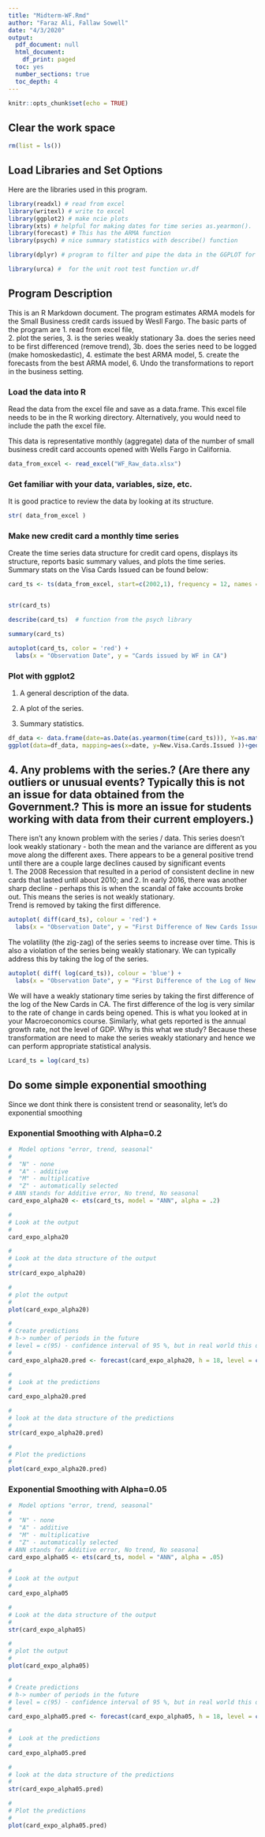 ---
title: "Midterm-WF.Rmd"
author: "Faraz Ali, Fallaw Sowell"
date: "4/3/2020"
output: 
  pdf_document: null
  html_document:
    df_print: paged
  toc: yes
  number_sections: true
  toc_depth: 4
---

```{r setup, include=FALSE}
knitr::opts_chunk$set(echo = TRUE)
```

\tableofcontents 
\newpage

## Clear the work space 

```{r cleanup}
rm(list = ls())
```

## Load Libraries and Set Options

Here are the libraries used in this program. 


```{r packages}
library(readxl) # read from excel
library(writexl) # write to excel
library(ggplot2) # make ncie plots 
library(xts) # helpful for making dates for time series as.yearmon(). 
library(forecast) # This has the ARMA function 
library(psych) # nice summary statistics with describe() function

library(dplyr) # program to filter and pipe the data in the GGPLOT for the forecasts

library(urca) #  for the unit root test function ur.df
```

## Program Description 

This is an R Markdown document.  The program estimates ARMA models for the Small Business credit cards issued by Wesll Fargo.
The basic parts of the program are 
1.  read from excel file,  
2.  plot the series, 
3.  is the series weakly stationary
  3a.  does the series need to be first differenced (remove trend),
  3b.  does the series need to be logged (make homoskedastic), 
4.  estimate the best ARMA model, 
5.  create the forecasts from the best ARMA model, 
6.  Undo the transformations to report in the business setting. 

### Load the data into R

Read the data from the excel file and save as a data.frame.   This excel file needs to be in the R working directory.   Alternatively, you would need to include the path the excel file.  

This data is representative monthly (aggregate) data of the number of small business credit card accounts opened with Wells Fargo in California.

```{r Read the data, echo=TRUE }

data_from_excel <- read_excel("WF_Raw_data.xlsx") 


```


###  Get familiar with your data, variables, size, etc. 

It is good practice to review the data by looking at its structure.  

```{r Look_at_the_structure_of_the_data.frame}

str( data_from_excel )

```


### Make new credit card a monthly time series 

Create the time series data structure for credit card opens, displays its structure, reports basic summary values, and plots the time series.  Summary stats on the Visa Cards Issued can be found below:

``` {r make_timeseries,_summarize,_and_plot}

card_ts <- ts(data_from_excel, start=c(2002,1), frequency = 12, names =c("New Visa Cards Issued") )


str(card_ts)

describe(card_ts)  # function from the psych library 

summary(card_ts)

autoplot(card_ts, color = 'red') +
  labs(x = "Observation Date", y = "Cards issued by WF in CA")
```


###  Plot with ggplot2

1. A general description of the data.

2. A plot of the series.
3. Summary statistics.


```{r  ggplot_data}
df_data <- data.frame(date=as.Date(as.yearmon(time(card_ts))), Y=as.matrix(card_ts))
ggplot(data=df_data, mapping=aes(x=date, y=New.Visa.Cards.Issued ))+geom_point()+geom_line(color='red')

```

## 4. Any problems with the series.? (Are there any outliers or unusual events? Typically this is not an issue for data obtained from the Government.? This is more an issue for students working with data from their current employers.)

  There isn't any known problem with the series / data. This series doesn't look weakly stationary - both the mean and the variance are different as you move along the different axes. There appears to be a general positive trend  until there are a couple large declines caused by significant events <br> 
  1. The 2008 Recession that resulted in a period of consistent decline in new cards that lasted until about 2010; and
  2. In early 2016, there was another sharp decline - perhaps this is when the scandal of fake accounts broke out. 
  This means the series is not weakly stationary.   
  Trend is removed by taking the first difference.  
  
``` {r plot_the_first_difference}

autoplot( diff(card_ts), colour = 'red') +
  labs(x = "Observation Date", y = "First Difference of New Cards Issued in CA")

```

  The volatility (the zig-zag) of the series seems to increase over time.  This is also a violation of the series being weakly stationary.  We can typically address this by taking the log of the series.  
  
``` {r plot_the_first_difference_of_the_log }

autoplot( diff( log(card_ts)), colour = 'blue') +
  labs(x = "Observation Date", y = "First Difference of the Log of New Cards in CA")

```
  
We will have a weakly stationary time series by taking the first difference of the log of the New Cards in CA.  The first difference of the log is very similar to the rate of change in cards being opened. This is what you looked at in your Macroeconomics course.   Similarly, what gets reported is the annual growth rate, not the level of GDP.  Why is this what we study?  Because these transformation are need to make the series weakly stationary and hence we can perform appropriate statistical analysis.   

``` {r transform_to_weak_stationarity}

Lcard_ts = log(card_ts)

```
  
## Do some simple exponential smoothing
Since we dont think there is consistent trend or seasonality, let's do exponential smoothing

### Exponential Smoothing with Alpha=0.2
```{r exponential_smoothing}

#  Model options "error, trend, seasonal"  
#
#  "N" - none
#  "A" - additive
#  "M" - multiplicative
#  "Z" - automatically selected
# ANN stands for Additive error, No trend, No seasonal 
card_expo_alpha20 <- ets(card_ts, model = "ANN", alpha = .2) 

#
# Look at the output
#
card_expo_alpha20

#
# Look at the data structure of the output
#
str(card_expo_alpha20)

#
# plot the output
#
plot(card_expo_alpha20)

#
# Create predictions
# h-> number of periods in the future
# level = c(95) - confidence interval of 95 %, but in real world this doesn't hold true
#
card_expo_alpha20.pred <- forecast(card_expo_alpha20, h = 18, level = c(95))

#
#  Look at the predictions
#
card_expo_alpha20.pred

#
# look at the data structure of the predictions
#
str(card_expo_alpha20.pred)

#
# Plot the predictions
#
plot(card_expo_alpha20.pred)

```

### Exponential Smoothing with Alpha=0.05
```{r exponential_smoothing_0.05}

#  Model options "error, trend, seasonal"  
#
#  "N" - none
#  "A" - additive
#  "M" - multiplicative
#  "Z" - automatically selected
# ANN stands for Additive error, No trend, No seasonal 
card_expo_alpha05 <- ets(card_ts, model = "ANN", alpha = .05) 

#
# Look at the output
#
card_expo_alpha05

#
# Look at the data structure of the output
#
str(card_expo_alpha05)

#
# plot the output
#
plot(card_expo_alpha05)

#
# Create predictions
# h-> number of periods in the future
# level = c(95) - confidence interval of 95 %, but in real world this doesn't hold true
#
card_expo_alpha05.pred <- forecast(card_expo_alpha05, h = 18, level = c(95))

#
#  Look at the predictions
#
card_expo_alpha05.pred

#
# look at the data structure of the predictions
#
str(card_expo_alpha05.pred)

#
# Plot the predictions
#
plot(card_expo_alpha05.pred)
```
